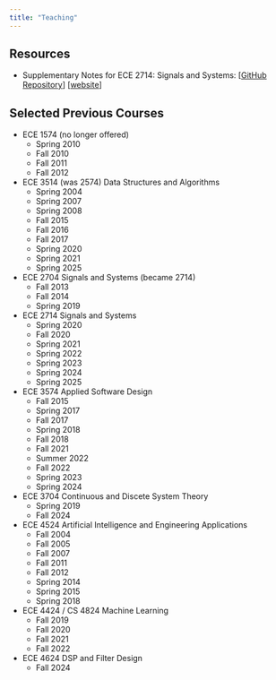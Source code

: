 ```yaml
---
title: "Teaching"
---
```


## Resources

* Supplementary Notes for ECE 2714: Signals and Systems: [[GitHub Repository](https://github.com/clwyatt/notes-2714)] [[website](https://clwyatt.github.io/notes-2714/)]


## Selected Previous Courses

* ECE 1574 (no longer offered)
    + Spring 2010
    + Fall 2010
    + Fall 2011
    + Fall 2012
* ECE 3514 (was 2574) Data Structures and Algorithms 
    + Spring 2004
    + Spring 2007
    + Spring 2008
    + Fall 2015
    + Fall 2016
    + Fall 2017
    + Spring 2020
    + Spring 2021
    + Spring 2025
* ECE 2704 Signals and Systems (became 2714)
    + Fall 2013
    + Fall 2014
    + Spring 2019
* ECE 2714 Signals and Systems
    + Spring 2020
    + Fall 2020
    + Spring 2021
    + Spring 2022
    + Spring 2023
    + Spring 2024
    + Spring 2025
* ECE 3574 Applied Software Design 
    + Fall 2015
    + Spring 2017
    + Fall 2017
    + Spring 2018
    + Fall 2018
    + Fall 2021
    + Summer 2022
    + Fall 2022
    + Spring 2023
    + Spring 2024
* ECE 3704 Continuous and Discete System Theory
    + Spring 2019
    + Fall 2024
* ECE 4524 Artificial Intelligence and Engineering Applications 
    + Fall 2004
    + Fall 2005
    + Fall 2007
    + Fall 2011
    + Fall 2012
    + Spring 2014
    + Spring 2015
    + Spring 2018
* ECE 4424 / CS 4824 Machine Learning
    + Fall 2019
    + Fall 2020
    + Fall 2021
    + Fall 2022
* ECE 4624 DSP and Filter Design
    + Fall 2024

